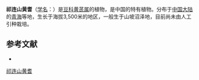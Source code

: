 {{Speciesbox
| name = 祁连山黄耆
| status = 
| status_system = 
| image =
| genus = Astragalus
| species = chilienshanensis
| authority = Y. C. Ho in Bull.
}}

'''祁连山黄耆'''（[[学名|学名]]：{{lang|la|''Astragalus chilienshanensis''}}）是[[豆科|豆科]][[黄芪属|黄芪属]]的植物，是中国的特有植物。分布于[[中国大陆|中国大陆]]的[[青海|青海]]等地，生长于海拔3,500米的地区，一般生于山坡沼泽地，目前尚未由人工引种栽培。

== 参考文献 ==
<div class="references-small">
* {{cite web| url =http://www.bioinfo.cn/db05/KmzwSpecies.php?action=view&id=15664| title =祁连山黄耆| work =《中国高等植物数据库全库》| publisher =中国科学院微生物研究所| author =昆明植物研究所| accessdate =2009-02-24| deadurl =yes| archiveurl =https://web.archive.org/web/20160305003951/http://www.bioinfo.cn/db05/KmzwSpecies.php?action=view&id=15664| archivedate =2016-03-05}}
</div>
{{Taxonbar|from=Q15228057}}

[[Category:黄芪属|祁连山黄耆]]


{{植物小作品}}